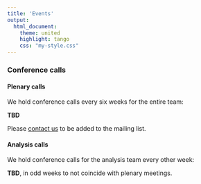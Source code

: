 ```yaml
---
title: 'Events'
output: 
  html_document:
    theme: united
    highlight: tango
    css: "my-style.css"
---
```


<div class="well">

### Conference calls
#### Plenary calls
We hold conference calls every six weeks for the entire team:

__TBD__

Please [contact us](mailto:bravaconsortium@gmail.com) to be added to the mailing list.

#### Analysis calls
We hold conference calls for the analysis team every other week:

__TBD__, in odd weeks to not coincide with plenary meetings.


</div>
